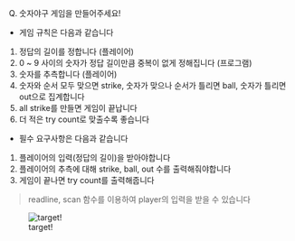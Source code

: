 Q) 숫자야구 게임을 만들어주세요!  

- 게임 규칙은 다음과 같습니다  

1. 정답의 길이를 정합니다 (플레이어)  
2. 0 ~ 9 사이의 숫자가 정답 길이만큼 중복이 없게 정해집니다 (프로그램)  
3. 숫자를 추측합니다 (플레이어)  
4. 숫자와 순서 모두 맞으면 strike, 숫자가 맞으나 순서가 틀리면 ball, 숫자가 틀리면 out으로 집계합니다  
5. all strike를 만들면 게임이 끝납니다  
6. 더 적은 try count로 맞출수록 좋습니다  
  
- 필수 요구사항은 다음과 같습니다  

1. 플레이어의 입력(정답의 길이)을 받아야합니다  
2. 플레이어의 추측에 대해 strike, ball, out 수를 출력해줘야합니다  
3. 게임이 끝나면 try count를 출력해줍니다  

> readline, scan 함수를 이용하여 player의 입력을 받을 수 있습니다

![target!](number_baseball_result.PNG)
